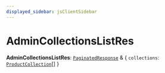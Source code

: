 ```yaml
---
displayed_sidebar: jsClientSidebar
---
```



# AdminCollectionsListRes

 **AdminCollectionsListRes**: [`PaginatedResponse`](../interfaces/internal.PaginatedResponse.mdx) & { `collections`: [`ProductCollection`](../classes/internal.ProductCollection.mdx)[]  }

